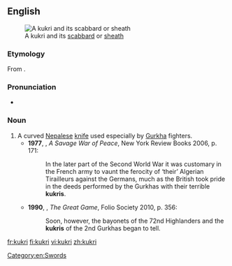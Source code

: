 ==English==
{{wikipedia}}
[[File:Kukri with sheath.JPG|thumb|A kukri and its [[scabbard]] or [[sheath]]]]
===Etymology===
From {{etyl|ne|en}} {{term|खुकुरी|tr=khukurī|lang=ne}}.

===Pronunciation===
*{{a|UK}} {{IPA|/ˈkʊkɹi/}}

===Noun===
{{en-noun}}

# A curved [[Nepalese]] [[knife]] used especially by [[Gurkha]] fighters.
#*'''1977''', {{w|Alistair Horne}}, ''A Savage War of Peace'', New York Review Books 2006, p. 171:
#*:In the later part of the Second World War it was customary in the French army to vaunt the ferocity of ‘their’ Algerian Tirailleurs against the Germans, much as the British took pride in the deeds performed by the Gurkhas with their terrible '''kukris'''.
#*'''1990''', {{w|Peter Hopkirk}}, ''The Great Game'', Folio Society 2010, p. 356:
#*:Soon, however, the bayonets of the 72nd Highlanders and the '''kukris''' of the 2nd Gurkhas began to tell.

[[Category:en:Swords]]

[[fr:kukri]]
[[fi:kukri]]
[[vi:kukri]]
[[zh:kukri]]